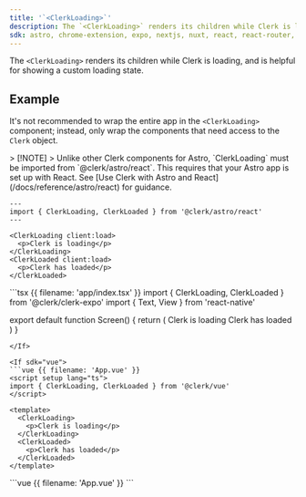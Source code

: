 ```yaml
---
title: '`<ClerkLoading>`'
description: The `<ClerkLoading>` renders its children while Clerk is loading, and is helpful for showing a custom loading state.
sdk: astro, chrome-extension, expo, nextjs, nuxt, react, react-router, remix, tanstack-react-start, vue
---
```


The `<ClerkLoading>` renders its children while Clerk is loading, and is helpful for showing a custom loading state.

## Example

It's not recommended to wrap the entire app in the `<ClerkLoading>` component; instead, only wrap the components that need access to the `Clerk` object.

<Include src="_partials/control-components-with-clerkdegraded" />

<If sdk="astro">
  > [!NOTE]
  > Unlike other Clerk components for Astro, `ClerkLoading` must be imported from `@clerk/astro/react`. This requires that your Astro app is set up with React. See [Use Clerk with Astro and React](/docs/reference/astro/react) for guidance.

  ```astro {{ filename: 'index.astro' }}
  ---
  import { ClerkLoading, ClerkLoaded } from '@clerk/astro/react'
  ---

  <ClerkLoading client:load>
    <p>Clerk is loading</p>
  </ClerkLoading>
  <ClerkLoaded client:load>
    <p>Clerk has loaded</p>
  </ClerkLoaded>
  ```
</If>

<If sdk="expo">
  ```tsx {{ filename: 'app/index.tsx' }}
  import { ClerkLoading, ClerkLoaded } from '@clerk/clerk-expo'
  import { Text, View } from 'react-native'

  export default function Screen() {
    return (
      <View>
        <ClerkLoading>
          <Text>Clerk is loading</Text>
        </ClerkLoading>
        <ClerkLoaded>
          <Text>Clerk has loaded</Text>
        </ClerkLoaded>
      </View>
    )
  }
  ```
</If>

<If sdk="vue">
  ```vue {{ filename: 'App.vue' }}
  <script setup lang="ts">
  import { ClerkLoading, ClerkLoaded } from '@clerk/vue'
  </script>

  <template>
    <ClerkLoading>
      <p>Clerk is loading</p>
    </ClerkLoading>
    <ClerkLoaded>
      <p>Clerk has loaded</p>
    </ClerkLoaded>
  </template>
  ```
</If>

<If sdk="nuxt">
  ```vue {{ filename: 'App.vue' }}
  <script setup lang="ts">
  // Components are automatically imported
  </script>

  <template>
    <ClerkLoading>
      <p>Clerk is loading</p>
    </ClerkLoading>
    <ClerkLoaded>
      <p>Clerk has loaded</p>
    </ClerkLoaded>
  </template>
  ```
</If>
